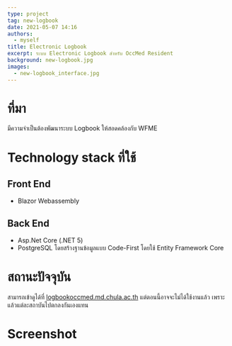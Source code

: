 ```yaml
---
type: project
tag: new-logbook
date: 2021-05-07 14:16
authors: 
  - myself
title: Electronic Logbook
excerpt: ระบบ Electronic Logbook สำหรับ OccMed Resident
background: new-logbook.jpg
images:
  - new-logbook_interface.jpg
---
```



# ที่มา

มีความจำเป็นต้องพัฒนาระบบ Logbook ให้สอดคล้องกับ WFME 

# Technology stack ที่ใช้
## Front End

- Blazor Webassembly 

## Back End

- Asp.Net Core (.NET 5)
- PostgreSQL โดยสร้างฐานข้อมูลแบบ Code-First โดยใช้ Entity Framework Core

# สถานะปัจจุบัน

สามารถเข้าดูได้ที่ [logbookoccmed.md.chula.ac.th](https://logbookoccmed.md.chula.ac.th/) แต่ตอนนี้อาจจะไม่ได้ใช้งานแล้ว เพราะแล้วแต่ละสถาบันไปตกลงกันเองแทน

# Screenshot

<MDXImage name="new-logbook_interface.jpg" caption="หน้าตาการใช้งาน" />